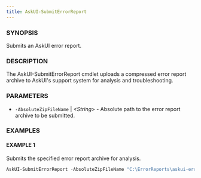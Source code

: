 ```yaml
---
title: AskUI-SubmitErrorReport
---
```



### SYNOPSIS

Submits an AskUI error report.

### DESCRIPTION

The AskUI-SubmitErrorReport cmdlet uploads a compressed error report archive to AskUI's support system
for analysis and troubleshooting.

### PARAMETERS

- `-AbsoluteZipFileName` | _&lt;String&gt;_ - Absolute path to the error report archive to be submitted.

### EXAMPLES

#### EXAMPLE 1

Submits the specified error report archive for analysis.

```powershell
AskUI-SubmitErrorReport -AbsoluteZipFileName "C:\ErrorReports\askui-error-report-20240318.zip"
```

